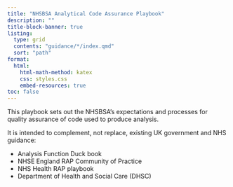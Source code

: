```yaml
---
title: "NHSBSA Analytical Code Assurance Playbook"
description: ""
title-block-banner: true
listing:
  type: grid
  contents: "guidance/*/index.qmd"
  sort: "path"
format:
  html:
    html-math-method: katex
    css: styles.css
    embed-resources: true
toc: false
---
```


This playbook sets out the NHSBSA’s expectations and processes for quality assurance of code used to produce analysis. 

It is intended to complement, not replace, existing UK government and NHS guidance:

* Analysis Function Duck book
* NHSE England RAP Community of Practice
* NHS Health RAP playbook
* Department of Health and Social Care (DHSC) 